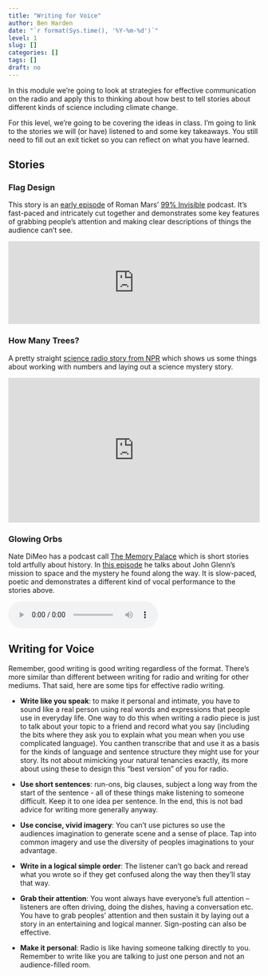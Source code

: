 ```yaml
---
title: "Writing for Voice"
author: Ben Harden
date: "`r format(Sys.time(), '%Y-%m-%d')`"
level: 1
slug: []
categories: []
tags: []
draft: no
---
```


In this module we're going to look at strategies for effective communication on the radio and apply this to thinking about how best to tell stories about different kinds of science including climate change.

For this level, we're going to be covering the ideas in class. I'm going to link to the stories we will (or have) listened to and some key takeaways. You still need to fill out an exit ticket so you can reflect on what you have learned.

## Stories

### Flag Design

This story is an [early episode](https://99percentinvisible.org/episode/episode-06-99-symbolic/) of Roman Mars' [99% Invisible](https://99percentinvisible.org/) podcast. It's fast-paced and intricately cut together and demonstrates some key features of grabbing people's attention and making clear descriptions of things the audience can't see.

<iframe width="100%" height="166" scrolling="no" frameborder="no" allow="autoplay" src="https://w.soundcloud.com/player/?url=https%3A//api.soundcloud.com/tracks/17733995&color=%23ff5500&auto_play=false&hide_related=false&show_comments=true&show_user=true&show_reposts=false&show_teaser=true"></iframe>

### How Many Trees?

A pretty straight [science radio story from NPR](https://www.npr.org/sections/goatsandsoda/2015/09/02/436919052/tree-counter-is-astonished-by-how-many-trees-there-are) which shows us some things about working with numbers and laying out a science mystery story.

<iframe src="https://www.npr.org/player/embed/436919052/436966850" width="100%" height="290" frameborder="0" scrolling="no" title="NPR embedded audio player"></iframe>

### Glowing Orbs

Nate DiMeo has a podcast call [The Memory Palace](https://thememorypalace.us) which is short stories told artfully about history. In [this episode](https://thememorypalace.us/the-glowing-orbs/) he talks about John Glenn's mission to space and the mystery he found along the way. It is slow-paced, poetic and demonstrates a different kind of vocal performance to the stories above.

<audio controls>
  <source src="Episode61_GlowingOrbs_edited.mp3" type="audio/mp3">
</audio>

## Writing for Voice

Remember, good writing is good writing regardless of the format. There's more similar than different between writing for radio and writing for other mediums. That said, here are some tips for effective radio writing.

* **Write like you speak**: to make it personal and intimate, you have to sound like a real person using real words and expressions that people use in everyday life. One way to do this when writing a radio piece is just to talk about your topic to a friend and record what you say (including the bits where they ask you to explain what you mean when you use complicated language). You canthen transcribe that and use it as a basis for the kinds of language and sentence structure they might use for your story. Its not about mimicking your natural tenancies exactly, its more about using these to design this “best version” of you for radio.

* **Use short sentences**: run-ons, big clauses, subject a long way from the start of the sentence - all of these things make listening to someone difficult. Keep it to one idea per sentence. In the end, this is not bad advice for writing more generally anyway.

* **Use concise, vivid imagery**: You can't use pictures so use the audiences imagination to generate scene and a sense of place. Tap into common imagery and use the diversity of peoples imaginations to your advantage.

* **Write in a logical simple order**: The listener can't go back and reread what you wrote so if they get confused along the way then they'll stay that way.

* **Grab their attention**: You wont always have everyone's full attention – listeners are often driving, doing the dishes, having a conversation etc. You have to grab peoples’ attention and then sustain it by laying out a story in an entertaining and logical manner. Sign-posting can also be effective.

* **Make it personal**: Radio is like having someone talking directly to you. Remember to write like you are talking to just one person and not an audience-filled room.
